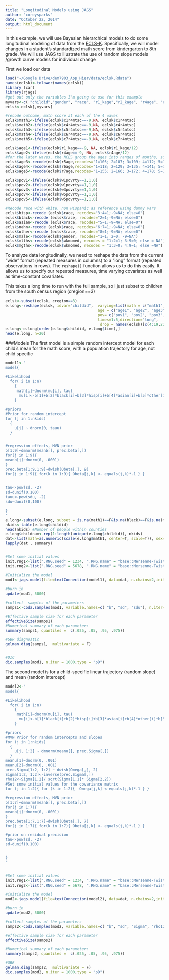 ```yaml
---
title: "Longitudinal Models using JAGS"
author: "coreysparks"
date: "October 22, 2014"
output: html_document
---
```


In this example, we will use Bayesian hierarchical models to do some longitudinal modeling of data from the [ECLS-K ](http://nces.ed.gov/ecls/kinderdatainformation.asp). Specifically, we will model changes in a student's standardized math score from kindergarten to 8th grade. We will use JAGS to illustrate the use of random slope models /growth curve models for individual change

First we load our data
```r
load("~/Google Drive/dem7903_App_Hier/data/eclsk.Rdata")
names(eclsk)<-tolower(names(eclsk))
library (car)
library(rjags)
#get out only the variables I'm going to use for this example
myvars<-c( "childid","gender", "race", "r1_kage","r2_kage", "r4age", "r5age", "r6age", "r7age","c1r4mtsc", "c4r4mtsc", "c5r4mtsc", "c6r4mtsc", "c7r4mtsc", "w1povrty","w1povrty","w3povrty", "w5povrty", "w8povrty","wkmomed", "s2_id", "p2fsstat","p5fsstat","p6fsstat","p7fsstat", "cregion")
eclsk<-eclsk[,myvars]

#recode outcome, math score at each of the 4 waves
eclsk$math1<-ifelse(eclsk$c1r4mtsc==-9,NA, eclsk$c1r4mtsc)
eclsk$math2<-ifelse(eclsk$c4r4mtsc==-9,NA, eclsk$c4r4mtsc)
eclsk$math3<-ifelse(eclsk$c5r4mtsc==-9,NA, eclsk$c5r4mtsc)
eclsk$math4<-ifelse(eclsk$c6r4mtsc==-9,NA, eclsk$c6r4mtsc)
eclsk$math5<-ifelse(eclsk$c7r4mtsc==-9,NA, eclsk$c7r4mtsc)

eclsk$age1<-ifelse(eclsk$r1_kage==-9, NA, eclsk$r1_kage/12)
eclsk$age2<-ifelse(eclsk$r4age==-9, NA, eclsk$r4age/12)
#for the later waves, the NCES group the ages into ranges of months, so 1= <105 months, 2=105 to 108 months. So, I fix the age at the midpoint of the interval they give, and make it into years by dividing by 12
eclsk$age3<-recode(eclsk$r5age,recodes="1=105; 2=107; 3=109; 4=112; 5=115; 6=117; -9=NA")/12
eclsk$age4<-recode(eclsk$r6age,recodes="1=118; 2=129; 3=135; 4=141; 5=155; -9=NA")/12
eclsk$age5<-recode(eclsk$r7age,recodes="1=155; 2=166; 3=172; 4=178; 5=192; -9=NA")/12

eclsk$pov1<-ifelse(eclsk$w1povrty==1,1,0)
eclsk$pov2<-ifelse(eclsk$w1povrty==1,1,0)
eclsk$pov3<-ifelse(eclsk$w3povrty==1,1,0)
eclsk$pov4<-ifelse(eclsk$w5povrty==1,1,0)
eclsk$pov5<-ifelse(eclsk$w5povrty==1,1,0)

#Recode race with white, non Hispanic as reference using dummy vars
eclsk$hisp<-recode (eclsk$race, recodes="3:4=1;-9=NA; else=0")
eclsk$black<-recode (eclsk$race, recodes="2=1;-9=NA; else=0")
eclsk$asian<-recode (eclsk$race, recodes="5=1;-9=NA; else=0")
eclsk$nahn<-recode (eclsk$race, recodes="6:7=1;-9=NA; else=0")
eclsk$other<-recode (eclsk$race, recodes="8=1;-9=NA; else=0")
eclsk$male<-recode(eclsk$gender, recodes="1=1; 2=0; -9=NA")
eclsk$mlths<-recode(eclsk$wkmomed, recodes = "1:2=1; 3:9=0; else = NA")
eclsk$mgths<-recode(eclsk$wkmomed, recodes = "1:3=0; 4:9=1; else =NA") 

```

To analyze data longitudinally, we need to reshape the data from the current "wide" format (repeated measures in columns) to a "long" format (repeated observations in rows). The `reshape()` function allows us to do this easily. It allows us to specify our repeated measures, time varying covariates as well as time-constant covariates.

This takes a long time to run with the full sample, so I just subset to children from the south census region (cregion==3)
```r
eclsk<-subset(eclsk, cregion==3)
e.long<-reshape(eclsk, idvar="childid",  varying=list(math = c("math1", "math2", "math3", "math4","math5"),
                                         age = c("age1", "age2", "age3", "age4", "age5"),
                                         pov= c("pov1", "pov2", "pov3", "pov4", "pov5")),
                                         times=1:5,direction="long",  
                                          drop = names(eclsk)[c(4:19,22:25) ],)
e.long<-e.long[order(e.long$childid, e.long$time),]
head(e.long, n=20)

```

###Models
The first model is a simple random intercept model for each child's mean for the math score, with a population trajectory for age, not child specific

```r
model1<-"
model{

#Likelihood
  for( i in 1:n)
    {
     math[i]~dnorm(mu[i], tau)
      mu[i]<-b[1]+b[2]*black[i]+b[3]*hisp[i]+b[4]*asian[i]+b[5]*other[i]+b[6]*lths[i]+b[7]*gths[i]+b[8]*pov[i]+b[9]*age[i]+u[childnum[i]]
    }

#priors
#Prior for random intercept
for (j in 1:nkids)
  {
    u[j] ~ dnorm(0, tauu)
  }


#regression effects, MVN prior
b[1:9]~dmnorm(meanb[], prec.beta[,])
for(j in 1:9){
meanb[j]~dnorm(0, .0001)
}
prec.beta[1:9,1:9]~dwish(Obeta[,], 9)
for(j in 1:9){ for(k in 1:9){ Obeta[j,k] <- equals(j,k)*.1 } }


tau<-pow(sd, -2)
sd~dunif(0,100)
tauu<-pow(sdu, -2)
sdu~dunif(0,100)

}
"
e.long<-subset(e.long, subset = is.na(math1)==F&is.na(black)==F&is.na(male)==F&is.na(pov1)==F&is.na(mlths)==F&is.na(age1)==F)
nkids<-table(e.long$childid)
head(nkids) #Number of people within counties
e.long$childnum<-rep(1:length(unique(e.long$childid)), nkids)
dat<-list(math=as.numeric(scale(e.long$math1, center=T, scale=T)), sex=e.long$male, black=e.long$black, hisp=e.long$hisp, other=e.long$other, asian=e.long$asian,pov=e.long$pov1,lths=e.long$mlths,gths=e.long$mgths,age=e.long$age1, childnum=e.long$childnum,n=length(e.long$math1), nkids=length(unique(e.long$childid)))
lapply(dat , summary)


#Set some initial values
init.rng1<-list(".RNG.seed" = 1234, ".RNG.name" = "base::Mersenne-Twister", sd=.1, sdu=.1)
init.rng2<-list(".RNG.seed" = 5678, ".RNG.name" = "base::Mersenne-Twister", sd=.5, sdu=.5)

#Initialize the model
mod1<-jags.model(file=textConnection(model1), data=dat, n.chains=2,inits =list(init.rng1, init.rng2) )

#burn in 
update(mod1, 5000)

#collect  samples of the parameters
samps1<-coda.samples(mod1, variable.names=c( "b", "sd", "sdu"), n.iter=5000, n.thin=1)

#Effective sample size for each parameter
effectiveSize(samps1)
#Numerical summary of each parameter:
summary(samps1, quantiles =  c(.025, .05, .95, .975))

#GBR diagnostic
gelman.diag(samps1,  multivariate = F)


#DIC
dic.samples(mod1, n.iter = 1000,type = "pD")
```


The second model is for a child-specific linear trajectory (random slope) and mean (random intercept)
```r

model2<-"
model{

#Likelihood
  for( i in 1:n)
    {
     math[i]~dnorm(mu[i], tau)
      mu[i]<-b[1]*black[i]+b[2]*hisp[i]+b[3]*asian[i]+b[4]*other[i]+b[5]*lths[i]+b[6]*gths[i]+b[7]*pov[i]+u[childnum[i],1]*age[i]+u[childnum[i],2]
    }

#priors
#MVN Prior for random intercepts and slopes
for (j in 1:nkids)
  {
    u[j, 1:2] ~ dmnorm(meanu[], prec.Sigma[,])
  }
meanu[1]~dnorm(0, .001)
meanu[2]~dnorm(0, .001)
prec.Sigma[1:2, 1:2] ~ dwish(Omega[,], 2)  
Sigma[1:2, 1:2]<-inverse(prec.Sigma[,]) 
rho12<-Sigma[1,2]/ sqrt(Sigma[1,1]* Sigma[2,2])
#Set some initial values for the covariance matrix
for (j in 1:2){ for (k in 1:2){  Omega[j,k] <-equals(j,k)*.1 } }

#regression effects, MVN prior
b[1:7]~dmnorm(meanb[], prec.beta[,])
for(j in 1:7){
meanb[j]~dnorm(0, .0001)
}
prec.beta[1:7,1:7]~dwish(Obeta[,], 7)
for(j in 1:7){ for(k in 1:7){ Obeta[j,k] <- equals(j,k)*.1 } }

#prior on residual precision
tau<-pow(sd, -2)
sd~dunif(0,100)


}
"


#Set some initial values
init.rng1<-list(".RNG.seed" = 1234, ".RNG.name" = "base::Mersenne-Twister", sd=.1)
init.rng2<-list(".RNG.seed" = 5678, ".RNG.name" = "base::Mersenne-Twister", sd=.5)

#initialize the model
mod2<-jags.model(file=textConnection(model2), data=dat, n.chains=2,inits =list(init.rng1, init.rng2) )

#burn in 
update(mod2, 5000)

#collect samples of the parameters
samps2<-coda.samples(mod2, variable.names=c( "b", "sd", "Sigma", "rho12"), n.iter=5000, n.thin=1)

#effective sample size for each parameter
effectiveSize(samps2)

#Numerical summary of each parameter:
summary(samps2, quantiles =  c(.025, .05, .95, .975))

#GBR 
gelman.diag(samps2,  multivariate = F)
dic.samples(mod2, n.iter = 1000,type = "pD")

 ```


